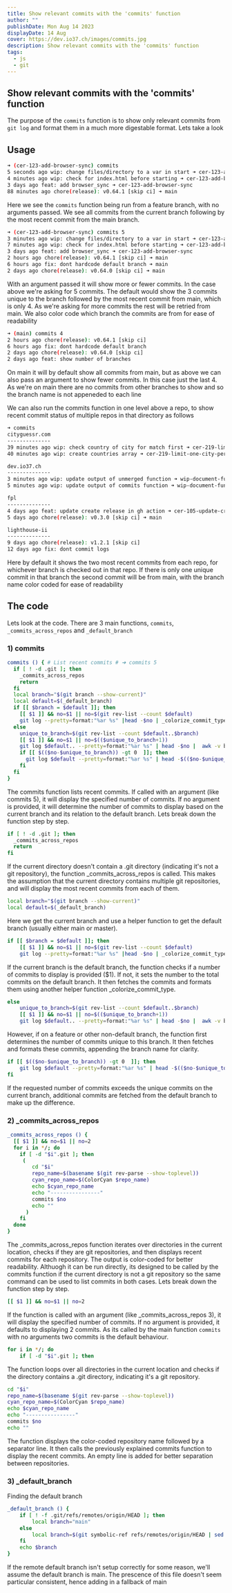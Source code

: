 ```yaml
---
title: Show relevant commits with the 'commits' function
author: ""
publishDate: Mon Aug 14 2023
displayDate: 14 Aug
cover: https://dev.io37.ch/images/commits.jpg
description: Show relevant commits with the 'commits' function
tags:
  - js
  - git
---
```


## Show relevant commits with the 'commits' function

The purpose of the `commits` function is to show only relevant commits from `git log` and format them in a much more digestable format. Lets take a look

## Usage

```bash
➜ (cer-123-add-browser-sync) commits
5 seconds ago wip: change files/directory to a var in start ➜ cer-123-add-browser-sync
4 minutes ago wip: check for index.html before starting ➜ cer-123-add-browser-sync
3 days ago feat: add browser_sync ➜ cer-123-add-browser-sync
88 minutes ago chore(release): v0.64.1 [skip ci] ➜ main
```

Here we see the `commits` function being run from a feature branch, with no arguments passed. We see all commits from the current branch following by the most recent commit from the main branch.

```bash
➜ (cer-123-add-browser-sync) commits 5
3 minutes ago wip: change files/directory to a var in start ➜ cer-123-add-browser-sync
7 minutes ago wip: check for index.html before starting ➜ cer-123-add-browser-sync
3 days ago feat: add browser_sync ➜ cer-123-add-browser-sync
2 hours ago chore(release): v0.64.1 [skip ci] ➜ main
6 hours ago fix: dont hardcode default branch ➜ main
2 days ago chore(release): v0.64.0 [skip ci] ➜ main
```

With an argument passed it will show more or fewer commits. In the case above we're asking for 5 commits. The default would show the 3 commits unique to the branch followed by the most recent commit from main, which is only 4. As we're asking for more commits the rest will be retried from main. We also color code which branch the commits are from for ease of readability

```bash
➜ (main) commits 4
2 hours ago chore(release): v0.64.1 [skip ci]
6 hours ago fix: dont hardcode default branch
2 days ago chore(release): v0.64.0 [skip ci]
2 days ago feat: show number of branches
```

On main it will by default show all commits from main, but as above we can also pass an argument to show fewer commits. In this case just the last 4. As we're on main there are no commits from other branches to show and so the branch name is not appeneded to each line

We can also run the commits function in one level above a repo, to show recent commit status of multiple repos in that directory as follows

```bash
➜ commits
cityguessr.com
--------------
39 minutes ago wip: check country of city for match first ➜ cer-219-limit-one-city-per-country
40 minutes ago wip: create countries array ➜ cer-219-limit-one-city-per-country

dev.io37.ch
--------------
3 minutes ago wip: update output of unmerged function ➜ wip-document-functions-output
5 minutes ago wip: update output of commits function ➜ wip-document-functions-output

fpl
--------------
4 days ago feat: update create release in gh action ➜ cer-105-update-create-release-in-gh-action
5 days ago chore(release): v0.3.0 [skip ci] ➜ main

lighthouse-ii
--------------
9 days ago chore(release): v1.2.1 [skip ci]
12 days ago fix: dont commit logs
```

Here by default it shows the two most recent commits from each repo, for whichever branch is checked out in that repo. If there is only one unique commit in that branch the second commit will be from main, with the branch name color coded for ease of readability

## The code

Lets look at the code. There are 3 main functions, `commits`, `_commits_across_repos` and `_default_branch`

### 1) commits

```bash
commits () { # List recent commits # ➜ commits 5
  if [ ! -d .git ]; then
    _commits_across_repos
    return
  fi
  local branch="$(git branch --show-current)"
  local default=$(_default_branch)
  if [[ $branch = $default ]]; then
    [[ $1 ]] && no=$1 || no=$(git rev-list --count $default)
    git log --pretty=format:"%ar %s" |head -$no | _colorize_commit_type
  else
    unique_to_branch=$(git rev-list --count $default..$branch)
    [[ $1 ]] && no=$1 || no=$(($unique_to_branch+1))
    git log $default.. --pretty=format:"%ar %s" | head -$no |  awk -v branch="$branch" '{print $0 " ➜ " branch}' | _colorize_commit_type
    if [[ $(($no-$unique_to_branch)) -gt 0  ]]; then
      git log $default --pretty=format:"%ar %s" | head -$(($no-$unique_to_branch)) |  awk -v branch=$default '{print $0 " ➜ " branch}' | _colorize_commit_type
    fi
  fi
}
```

The commits function lists recent commits. If called with an argument (like commits 5), it will display the specified number of commits. If no argument is provided, it will determine the number of commits to display based on the current branch and its relation to the default branch. Lets break down the function step by step.

```bash
if [ ! -d .git ]; then
  _commits_across_repos
  return
fi
```

If the current directory doesn't contain a .git directory (indicating it's not a git repository), the function \_commits_across_repos is called. This makes the assumption that the current directory contains multiple git repositories, and will display the most recent commits from each of them.

```bash
local branch="$(git branch --show-current)"
local default=$(_default_branch)
```

Here we get the current branch and use a helper function to get the default branch (usually either main or master).

```bash
if [[ $branch = $default ]]; then
    [[ $1 ]] && no=$1 || no=$(git rev-list --count $default)
    git log --pretty=format:"%ar %s" |head -$no | _colorize_commit_type
```

If the current branch is the default branch, the function checks if a number of commits to display is provided ($1). If not, it sets the number to the total commits on the default branch. It then fetches the commits and formats them using another helper function \_colorize_commit_type.

```bash
else
    unique_to_branch=$(git rev-list --count $default..$branch)
    [[ $1 ]] && no=$1 || no=$(($unique_to_branch+1))
    git log $default.. --pretty=format:"%ar %s" | head -$no |  awk -v branch="$branch" '{print $0 " ➜ " branch}' | _colorize_commit_type
```

However, if on a feature or other non-default branch, the function first determines the number of commits unique to this branch. It then fetches and formats these commits, appending the branch name for clarity.

```bash
if [[ $(($no-$unique_to_branch)) -gt 0  ]]; then
    git log $default --pretty=format:"%ar %s" | head -$(($no-$unique_to_branch)) |  awk -v branch=$default '{print $0 " ➜ " branch}' | _colorize_commit_type
fi
```

If the requested number of commits exceeds the unique commits on the current branch, additional commits are fetched from the default branch to make up the difference.

### 2) \_commits_across_repos

```bash
_commits_across_repos () {
  [[ $1 ]] && no=$1 || no=2
  for i in */; do
    if [ -d "$i".git ]; then
     (
        cd "$i"
        repo_name=$(basename $(git rev-parse --show-toplevel))
        cyan_repo_name=$(ColorCyan $repo_name)
        echo $cyan_repo_name
        echo "----------------"
        commits $no
        echo ""
      )
    fi
  done
}
```

The \_commits_across_repos function iterates over directories in the current location, checks if they are git repositories, and then displays recent commits for each repository. The output is color-coded for better readability. Althuogh it can be run directly, its designed to be called by the commits function if the current directory is not a git repository so the same command can be used to list commits in both cases. Lets break down the function step by step.

```bash
[[ $1 ]] && no=$1 || no=2
```

If the function is called with an argument (like \_commits_across_repos 3), it will display the specified number of commits. If no argument is provided, it defaults to displaying 2 commits. As its called by the main function `commits` with no arguments two commits is the default behaviour.

```bash
for i in */; do
    if [ -d "$i".git ]; then
```

The function loops over all directories in the current location and checks if the directory contains a .git directory, indicating it's a git repository.

```bash
cd "$i"
repo_name=$(basename $(git rev-parse --show-toplevel))
cyan_repo_name=$(ColorCyan $repo_name)
echo $cyan_repo_name
echo "----------------"
commits $no
echo ""
```

The function displays the color-coded repository name followed by a separator line. It then calls the previously explained commits function to display the recent commits. An empty line is added for better separation between repositories.

### 3) \_default_branch

Finding the default branch

```bash
_default_branch () {
	if [ ! -f .git/refs/remotes/origin/HEAD ]; then
		local branch="main"
	else
		local branch=$(git symbolic-ref refs/remotes/origin/HEAD | sed 's@^refs/remotes/origin/@@')
	fi
	echo $branch
}
```

If the remote default branch isn't setup correctly for some reason, we'll assume the default branch is main. The prescence of this file doesn't seem particular consistent, hence adding in a fallback of main
